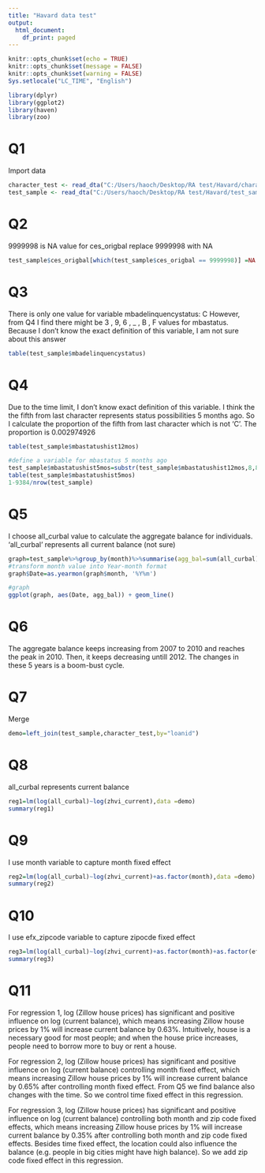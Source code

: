 ```yaml
---
title: "Havard data test"
output:
  html_document:
    df_print: paged
---
```


```r
knitr::opts_chunk$set(echo = TRUE)
knitr::opts_chunk$set(message = FALSE)
knitr::opts_chunk$set(warning = FALSE)
Sys.setlocale("LC_TIME", "English")
```
```r
library(dplyr)
library(ggplot2)
library(haven)
library(zoo)
```

# Q1 

Import data 
```r
character_test <- read_dta("C:/Users/haoch/Desktop/RA test/Havard/character_test.dta")
test_sample <- read_dta("C:/Users/haoch/Desktop/RA test/Havard/test_sample.dta")
```
# Q2

9999998 is NA value for ces_origbal
replace 9999998 with NA
```r
test_sample$ces_origbal[which(test_sample$ces_origbal == 9999998)] =NA
```

# Q3

There is only one value for variable mbadelinquencystatus: C
However, from Q4 I find there might be 3 , 9, 6 , _ , B , F values for mbastatus.
Because I don't know the exact definition of this variable, I am not sure about this answer
```r
table(test_sample$mbadelinquencystatus)
```

# Q4

Due to the time limit, I don't know exact definition of this variable. I think the the fifth from last character represents status possibilities 5 months ago. So I calculate the proportion of the fifth from last character which is not 'C'.
The proportion is 0.002974926
```r
table(test_sample$mbastatushist12mos)
```

```r
#define a variable for mbastatus 5 months ago
test_sample$mbastatushist5mos=substr(test_sample$mbastatushist12mos,8,8)
table(test_sample$mbastatushist5mos)
1-9384/nrow(test_sample)
```

# Q5

I choose all_curbal value to calculate the aggregate balance for individuals. 'all_curbal' represents all current balance (not sure)
```r
graph=test_sample%>%group_by(month)%>%summarise(agg_bal=sum(all_curbal))
#transform month value into Year-month format
graph$Date=as.yearmon(graph$month, '%Y%m')
```
```r
#graph
ggplot(graph, aes(Date, agg_bal)) + geom_line()
```

# Q6

The aggregate balance keeps increasing from 2007 to 2010 and reaches the peak in 2010. Then, it keeps decreasing untill 2012. The changes in these 5 years is a boom-bust cycle.

# Q7

Merge
```r
demo=left_join(test_sample,character_test,by="loanid")
```

# Q8

all_curbal represents current balance
```r
reg1=lm(log(all_curbal)~log(zhvi_current),data =demo)
summary(reg1)
```

# Q9

I use month variable to capture month fixed effect
```r
reg2=lm(log(all_curbal)~log(zhvi_current)+as.factor(month),data =demo)
summary(reg2)
```

# Q10 

I use efx_zipcode variable to capture zipocde fixed effect
```r
reg3=lm(log(all_curbal)~log(zhvi_current)+as.factor(month)+as.factor(efx_zipcode),data =demo)
summary(reg3)
```
# Q11

For regression 1, log (Zillow house prices) has significant and positive influence on log (current balance), which means increasing Zillow house prices by 1% will increase current balance by 0.63%. Intuitively, house is a necessary good for most people; and when the house price increases, people need to borrow more to buy or rent a house.

For regression 2, log (Zillow house prices) has significant and positive influence on log (current balance) controlling month fixed effect, which means increasing Zillow house prices by 1% will increase current balance by 0.65% after controlling month fixed effect.  From Q5 we find balance also changes with the time. So we control time fixed effect in this regression. 

For regression 3, log (Zillow house prices) has significant and positive influence on log (current balance) controlling both month and zip code fixed effects, which means increasing Zillow house prices by 1% will increase current balance by 0.35% after controlling both month and zip code fixed effects. Besides time fixed effect, the location could also influence the balance (e.g. people in big cities might have high balance). So we add zip code fixed effect in this regression.